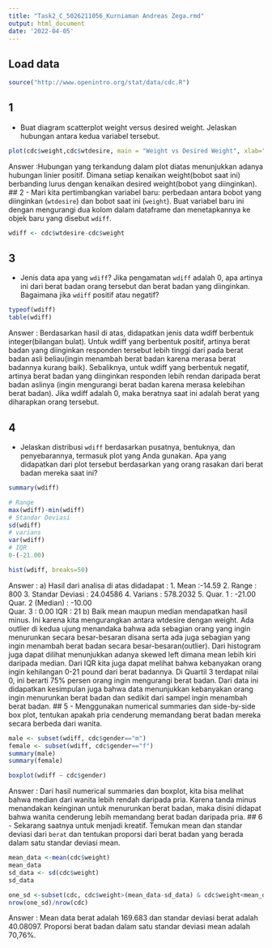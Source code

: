 ---
title: "Task2_C_5026211056_Kurniaman Andreas Zega.rmd"
output: html_document
date: '2022-04-05'
---

## Load data

```{r load-data, eval=FALSE}
source("http://www.openintro.org/stat/data/cdc.R")
```
## 1
- Buat diagram scatterplot weight versus desired weight. Jelaskan hubungan antara kedua variabel tersebut.
```{r plot weight vs desired weight}
plot(cdc$weight,cdc$wtdesire, main = "Weight vs Desired Weight", xlab="weight", ylab="Desired Weight")
```
Answer :Hubungan yang terkandung dalam plot diatas menunjukkan adanya hubungan linier positif. Dimana setiap kenaikan weight(bobot saat ini) berbanding lurus dengan kenaikan desired weight(bobot yang diinginkan).
## 2
- Mari kita pertimbangkan variabel baru: perbedaan antara bobot yang diinginkan (`wtdesire`) dan bobot saat ini (`weight`). Buat variabel baru ini dengan mengurangi dua kolom dalam dataframe dan menetapkannya ke objek baru yang disebut `wdiff`. 
```{r make wdiif}
wdiff <- cdc$wtdesire-cdc$weight
```

## 3
- Jenis data apa yang `wdiff`? Jika pengamatan `wdiff` adalah 0, apa artinya ini dari berat badan orang tersebut dan berat badan yang diinginkan. Bagaimana jika `wdiff` positif atau negatif?
```{r type data wdiff & arti positif or negatif}
typeof(wdiff)
table(wdiff)
```
Answer : Berdasarkan hasil di atas, didapatkan jenis data wdiff berbentuk integer(bilangan bulat). Untuk wdiff yang berbentuk positif, artinya berat badan yang diinginkan responden tersebut lebih tinggi dari pada berat badan asli beliau(ingin menambah berat badan karena merasa berat badannya kurang baik). Sebaliknya, untuk wdiff yang berbentuk negatif, artinya berat badan yang diinginkan responden lebih rendan daripada berat badan aslinya (ingin mengurangi berat badan karena merasa kelebihan berat badan). Jika wdiff adalah 0, maka beratnya saat ini adalah berat yang diharapkan orang tersebut.

## 4
- Jelaskan distribusi `wdiff` berdasarkan pusatnya, bentuknya, dan penyebarannya, termasuk plot yang Anda gunakan. Apa yang didapatkan dari plot tersebut berdasarkan yang orang rasakan dari berat badan mereka saat ini?
```{r summary wdiff}
summary(wdiff)

```
```{r range, standar dev, var, IQR}
# Range 
max(wdiff)-min(wdiff)
# Standar Deviasi
sd(wdiff)
# varians
var(wdiff)
# IQR
0-(-21.00)
```
```{r hist wdiff}
hist(wdiff, breaks=50)
```

Answer : 
a) Hasil dari analisa di atas didadapat :
1. Mean :-14.59
2. Range : 800
3. Standar Deviasi : 24.04586
4. Varians : 578.2032
5. Quar. 1 : -21.00
   Quar. 2 (Median) : -10.00    
   Quar. 3 : 0.00
   IQR : 21
b) Baik mean maupun median mendapatkan hasil minus. Ini karena kita mengurangkan antara wtdesire dengan weight. Ada outlier di kedua ujung menandaka bahwa ada sebagian orang yang ingin menurunkan secara besar-besaran disana serta ada juga sebagian yang ingin menambah berat badan secara besar-besaran(outlier). Dari histogram juga dapat dilihat menunjukkan adanya skewed left dimana mean lebih kiri daripada median. Dari IQR kita juga dapat melihat bahwa kebanyakan orang ingin kehilangan 0-21 pound dari berat badannya. Di Quartil 3 terdapat nilai 0, ini berarti 75% persen orang ingin mengurangi berat badan. Dari data ini didapatkan kesimpulan juga bahwa data menunjukkan kebanyakan orang ingin menurunkan berat badan dan sedikit dari sampel ingin menambah berat badan. 
## 5
- Menggunakan numerical summaries dan side-by-side box plot, tentukan apakah pria cenderung memandang berat badan mereka secara berbeda dari wanita.
```{r summary male & female}
male <- subset(wdiff, cdc$gender=="m")
female <- subset(wdiff, cdc$gender=="f")
summary(male)
summary(female)
```
```{r boxplot}
boxplot(wdiff ~ cdc$gender)
```

Answer : 
Dari hasil numerical summaries dan boxplot, kita bisa melihat bahwa median dari wanita lebih rendah daripada pria. Karena tanda minus menandakan keinginan untuk menurunkan berat badan, maka disini didapat bahwa wanita cenderung lebih memandang berat badan daripada pria. 
## 6
- Sekarang saatnya untuk menjadi kreatif. Temukan mean dan standar deviasi dari `berat` dan tentukan proporsi dari berat badan yang berada dalam satu standar deviasi mean.
```{r mean & standar deviasi}
mean_data <-mean(cdc$weight)
mean_data
sd_data <- sd(cdc$weight)
sd_data
```
```{r proportion}
one_sd <-subset(cdc, cdc$weight>(mean_data-sd_data) & cdc$weight<mean_data+sd_data)
nrow(one_sd)/nrow(cdc)
```
Answer : Mean data berat adalah 169.683 dan standar deviasi berat adalah 40.08097. Proporsi berat badan dalam satu standar deviasi mean adalah 70,76%.

